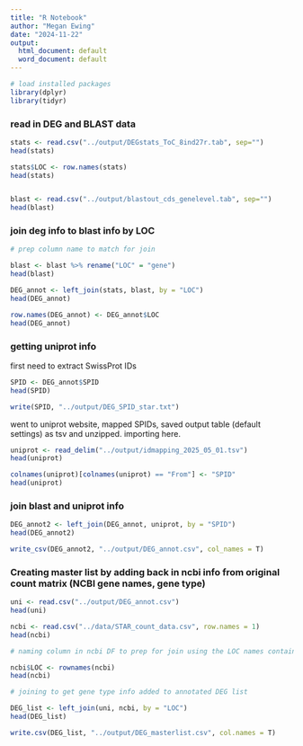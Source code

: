 ```yaml
---
title: "R Notebook"
author: "Megan Ewing"
date: "2024-11-22"
output:
  html_document: default
  word_document: default
---
```


```r

# load installed packages
library(dplyr)
library(tidyr)
```

### read in DEG and BLAST data

```r

stats <- read.csv("../output/DEGstats_ToC_8ind27r.tab", sep="")
head(stats)

stats$LOC <- row.names(stats)
head(stats)


blast <- read.csv("../output/blastout_cds_genelevel.tab", sep="")
head(blast)
```

### join deg info to blast info by LOC

```r
# prep column name to match for join 

blast <- blast %>% rename("LOC" = "gene")
head(blast)

```

```r

DEG_annot <- left_join(stats, blast, by = "LOC")
head(DEG_annot)

row.names(DEG_annot) <- DEG_annot$LOC
head(DEG_annot)

```

### getting uniprot info

first need to extract SwissProt IDs

```r

SPID <- DEG_annot$SPID
head(SPID)

write(SPID, "../output/DEG_SPID_star.txt")


```

went to uniprot website, mapped SPIDs, saved output table (default settings) as tsv and unzipped. importing here.

```r

uniprot <- read_delim("../output/idmapping_2025_05_01.tsv")
head(uniprot)

colnames(uniprot)[colnames(uniprot) == "From"] <- "SPID"
head(uniprot)
```

### join blast and uniprot info

```r

DEG_annot2 <- left_join(DEG_annot, uniprot, by = "SPID")
head(DEG_annot2)

write_csv(DEG_annot2, "../output/DEG_annot.csv", col_names = T)

```

### Creating master list by adding back in ncbi info from original count matrix (NCBI gene names, gene type)

```r

uni <- read.csv("../output/DEG_annot.csv")
head(uni)

ncbi <- read.csv("../data/STAR_count_data.csv", row.names = 1)
head(ncbi)

```

```r
# naming column in ncbi DF to prep for join using the LOC names contained in row names

ncbi$LOC <- rownames(ncbi)
head(ncbi)
```

```r
# joining to get gene type info added to annotated DEG list

DEG_list <- left_join(uni, ncbi, by = "LOC")
head(DEG_list)

write.csv(DEG_list, "../output/DEG_masterlist.csv", col.names = T)
```
